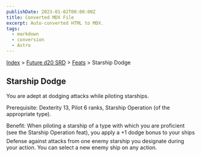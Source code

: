 ```yaml
---
publishDate: 2023-01-02T00:00:00Z
title: Converted MDX File
excerpt: Auto-converted HTML to MDX.
tags:
  - markdown
  - conversion
  - Astro
---
```


[Index](-index) > [Future d20 SRD](future-d20-srd-index) > [Feats](future-d20-srd-feats-index) > Starship Dodge

## Starship Dodge

You are adept at dodging attacks while piloting starships.

Prerequisite: Dexterity 13, Pilot 6 ranks, Starship Operation (of the appropriate type).

Benefit: When piloting a starship of a type with which you are proficient (see the Starship Operation feat), you apply a +1 dodge bonus to your ships Defense against attacks from one enemy starship you designate during your action. You can select a new enemy ship on any action.
